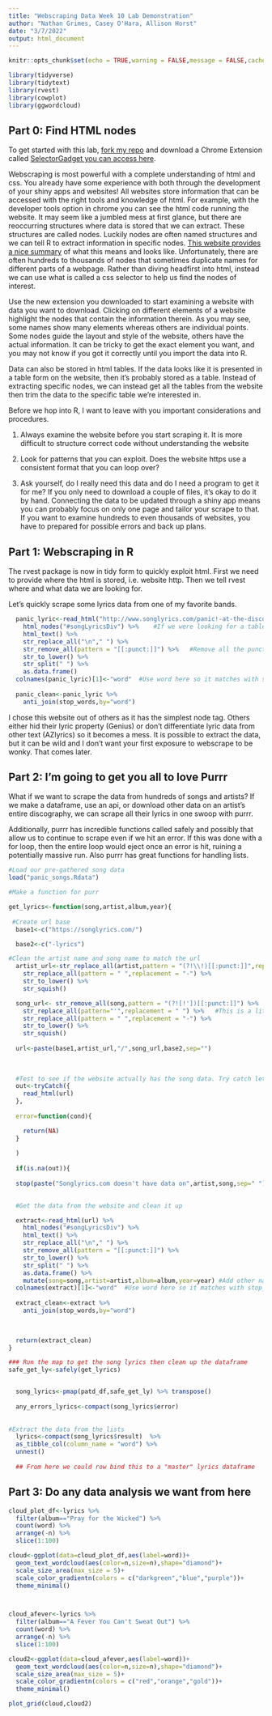 ```yaml
---
title: "Webscraping Data Week 10 Lab Demonstration"
author: "Nathan Grimes, Casey O'Hara, Allison Horst"
date: "3/7/2022"
output: html_document
---
```


```r
knitr::opts_chunk$set(echo = TRUE,warning = FALSE,message = FALSE,cache=TRUE)

library(tidyverse)
library(tidytext)
library(rvest)
library(cowplot)
library(ggwordcloud)

```

## Part 0: Find HTML nodes

To get started with this lab, [fork my repo](https://github.com/nggrimes/Week-10-lab-Scraping) and download a Chrome Extension called [SelectorGadget you can access here](https://chrome.google.com/webstore/detail/selectorgadget/mhjhnkcfbdhnjickkkdbjoemdmbfginb?hl=en).

Webscraping is most powerful with a complete understanding of html and css. You already have some experience with both through the development of your shiny apps and websites! All websites store information that can be accessed with the right tools and knowledge of html. For example, with the developer tools option in chrome you can see the html code running the website. It may seem like a jumbled mess at first glance, but there are reoccurring structures where data is stored that we can extract. These structures are called nodes. Luckily nodes are often named structures and we can tell R to extract information in specific nodes. [This website provides a nice summary](https://www.w3schools.com/js/js_htmldom_navigation.asp#:~:text=using%20node%20relationships.-,DOM%20Nodes,HTML%20elements%20are%20text%20nodes) of what this means and looks like. Unfortunately, there are often hundreds to thousands of nodes that sometimes duplicate names for different parts of a webpage. Rather than diving headfirst into html, instead we can use what is called a css selector to help us find the nodes of interest.  

Use the new extension you downloaded to start examining a website with data you want to download. Clicking on different elements of a website highlight the nodes that contain the information therein. As you may see, some names show many elements whereas others are individual points. Some nodes guide the layout and style of the website, others have the actual information. It can be tricky to get the exact element you want, and you may not know if you got it correctly until you import the data into R. 

Data can also be stored in html tables. If the data looks like it is presented in a table form on the website, then it's probably stored as a table. Instead of extracting specific nodes, we can instead get all the tables from the website then trim the data to the specific table we're interested in.

Before we hop into R, I want to leave with you important considerations and procedures.

1) Always examine the website before you start scraping it. It is more difficult to structure correct code without understanding the website

2) Look for patterns that you can exploit. Does the website https use a consistent format that you can loop over?

3) Ask yourself, do I really need this data and do I need a program to get it for me? If you only need to download a couple of files, it's okay to do it by hand. Connecting the data to be updated through a shiny app means you can probably focus on only one page and tailor your scrape to that. If you want to examine hundreds to even thousands of websites, you have to prepared for possible errors and back up plans.

## Part 1: Webscraping in R

The rvest package is now in tidy form to quickly exploit html. First we need to provide where the html is stored, i.e. website http. Then we tell rvest where and what data we are looking for.

Let's quickly scrape some lyrics data from one of my favorite bands.

```r
  panic_lyric<-read_html("http://www.songlyrics.com/panic!-at-the-disco/i-write-sins-not-tragedies-lyrics/") %>% 
    html_nodes("#songLyricsDiv") %>%    #If we were looking for a table, replace with html_table(fill=TRUE)
    html_text() %>% 
    str_replace_all("\n"," ") %>% 
    str_remove_all(pattern = "[[:punct:]]") %>%   #Remove all the punctuation
    str_to_lower() %>% 
    str_split(" ") %>% 
    as.data.frame()  
  colnames(panic_lyric)[1]<-"word"  #Use word here so it matches with stop_words
  
  panic_clean<-panic_lyric %>% 
    anti_join(stop_words,by="word")
```

I chose this website out of others as it has the simplest node tag. Others either hid their lyric property (Genius) or don't differentiate lyric data from other text (AZlyrics) so it becomes a mess. It is possible to extract the data, but it can be wild and I don't want your first exposure to webscrape to be wonky. That comes later. 

## Part 2: I'm going to get you all to love Purrr

What if we want to scrape the data from hundreds of songs and artists? If we make a dataframe, use an api, or download other data on an artist's entire discography, we can scrape all their lyrics in one swoop with purrr.  

Additionally, purrr has incredible functions called safely and possibly that allow us to continue to scrape even if we hit an error. If this was done with a for loop, then the entire loop would eject once an error is hit, ruining a potentially massive run. Also purrr has great functions for handling lists.

```r
#Load our pre-gathered song data
load("panic_songs.Rdata")

```


```r

#Make a function for purr

get_lyrics<-function(song,artist,album,year){
    
 #Create url base
  base1<-c("https://songlyrics.com/")

  base2<-c("-lyrics")

#Clean the artist name and song name to match the url
  artist_url<-str_replace_all(artist,pattern = "(?!\\!)[[:punct:]]",replacement = " ") %>% 
    str_replace_all(pattern = " ",replacement = "-") %>%
    str_to_lower() %>% 
    str_squish()

  song_url<- str_remove_all(song,pattern = "(?![!'])[[:punct:]]") %>%   #The (?!\\[!']) tells R to ignore all punct except ! and '
    str_replace_all(pattern="'",replacement = " ") %>%   #This is a little thing I noticed specific to the website in how they handle apostrophes
    str_replace_all(pattern = " ",replacement = "-") %>%
    str_to_lower() %>% 
    str_squish() 
  
  url<-paste(base1,artist_url,"/",song_url,base2,sep="")
  
 
  
  #Test to see if the website actually has the song data. Try catch lets me define errors that purr will put out
  out<-tryCatch({
    read_html(url)
  },
  
  error=function(cond){

    return(NA)
  }
  
  )
 
  if(is.na(out)){
    
  stop(paste("Songlyrics.com doesn't have data on",artist,song,sep=" "))}  

  
  #Get the data from the website and clean it up

  extract<-read_html(url) %>% 
    html_nodes("#songLyricsDiv") %>% 
    html_text() %>% 
    str_replace_all("\n"," ") %>% 
    str_remove_all(pattern = "[[:punct:]]") %>% 
    str_to_lower() %>% 
    str_split(" ") %>% 
    as.data.frame() %>% 
    mutate(song=song,artist=artist,album=album,year=year) #Add other names
  colnames(extract)[1]<-"word"  #Use word here so it matches with stop_words
  
  extract_clean<-extract %>% 
    anti_join(stop_words,by="word")
  

  
  return(extract_clean)
}
```

```r
### Run the map to get the song lyrics then clean up the dataframe
safe_get_ly<-safely(get_lyrics)


  song_lyrics<-pmap(patd_df,safe_get_ly) %>% transpose()
  
  any_errors_lyrics<-compact(song_lyrics$error)
  
  
#Extract the data from the lists  
  lyrics<-compact(song_lyrics$result)  %>% 
  as_tibble_col(column_name = "word") %>% 
  unnest()
  
  ## From here we could row bind this to a "master" lyrics dataframe
```

## Part 3: Do any data analysis we want from here

```r
cloud_plot_df<-lyrics %>% 
  filter(album=="Pray for the Wicked") %>% 
  count(word) %>% 
  arrange(-n) %>% 
  slice(1:100)

cloud<-ggplot(data=cloud_plot_df,aes(label=word))+
  geom_text_wordcloud(aes(color=n,size=n),shape="diamond")+
  scale_size_area(max_size = 5)+
  scale_color_gradientn(colors = c("darkgreen","blue","purple"))+
  theme_minimal()



cloud_afever<-lyrics %>% 
  filter(album=="A Fever You Can't Sweat Out") %>% 
  count(word) %>% 
  arrange(-n) %>% 
  slice(1:100)

cloud2<-ggplot(data=cloud_afever,aes(label=word))+
  geom_text_wordcloud(aes(color=n,size=n),shape="diamond")+
  scale_size_area(max_size = 5)+
  scale_color_gradientn(colors = c("red","orange","gold"))+
  theme_minimal()

plot_grid(cloud,cloud2)
```

